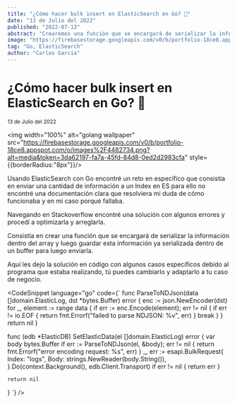 ```yaml
---
title: "¿Cómo hacer bulk insert en ElasticSearch en Go? 🔎"
date: "13 de Julio del 2022"
published: "2022-07-13"
abstract: "Crearemos una función que se encargará de serializar la información dentro del array y luego guardarla dentro de un buffer para luego enviarla 💡."
image: "https://firebasestorage.googleapis.com/v0/b/portfolio-18ce8.appspot.com/o/images%2F4482734.png?alt=media&token=3da62197-fa7a-45fd-84d8-0ed2d2983cfa"
tag: "Go, ElasticSearch"
author: "Carlos García"
---
```

# ¿Cómo hacer bulk insert en ElasticSearch en Go? 🔎

<small>13 de Julio del 2022</small><EditPost path="como-hacer-bulk-insert-elasticsearch-go" />

<img width="100%" alt="golang wallpaper" src="https://firebasestorage.googleapis.com/v0/b/portfolio-18ce8.appspot.com/o/images%2F4482734.png?alt=media&token=3da62197-fa7a-45fd-84d8-0ed2d2983cfa" style={{borderRadius:"8px"}}/>

Usando ElasticSearch con Go encontré un reto en específico que consistía en enviar una cantidad de información a un Index en ES para ello no encontré una documentación clara que resolviera mi duda de cómo funcionaba y en mi caso porqué fallaba.

Navegando en Stackoverflow encontré una solución con algunos errores y procedí a optimizarla y arreglarla.

Consistía en crear una función que se encargará de serializar la información dentro del array y luego guardar esta información ya serializada dentro de un buffer para luego enviarla.

Aquí les dejo la solución en código con algunos casos específicos debido al programa que estaba realizando, tú puedes cambiarlo y adaptarlo a tu caso de negocio.

<CodeSnippet language="go" code={`
func ParseToNDJson(data []domain.ElasticLog, dst *bytes.Buffer) error {
	enc := json.NewEncoder(dst)
	for _, element := range data {
		if err := enc.Encode(element); err != nil {
			if err != io.EOF {
				return fmt.Errorf("failed to parse NDJSON: %v", err)
			}
			break
		}
	}
	return nil
}

func (edb *ElasticDB) SetElasticData(el []domain.ElasticLog) error {
	var body bytes.Buffer
	if err := ParseToNDJson(el, &body); err != nil {
		return fmt.Errorf("error encoding request: %s", err)
	}
	_, err := esapi.BulkRequest{
		Index: "logs",
		Body:  strings.NewReader(body.String()),
	}.Do(context.Background(), edb.Client.Transport)
	if err != nil {
		return err
	}

	return nil
}
`} />